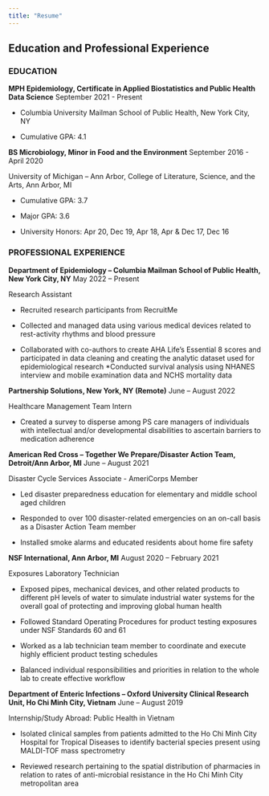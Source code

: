 ```yaml
---
title: "Resume"
---
```


## Education and Professional Experience

### **EDUCATION**

**MPH Epidemiology, Certificate in Applied Biostatistics and Public Health Data Science** September 2021 - Present

- Columbia University Mailman School of Public Health, New York City, NY

- Cumulative GPA: 4.1 

**BS Microbiology, Minor in Food and the Environment** September 2016 - April 2020	

University of Michigan – Ann Arbor, College of Literature, Science, and the Arts, Ann Arbor, MI

- Cumulative GPA: 3.7

- Major GPA: 3.6

- University Honors: Apr 20, Dec 19, Apr 18, Apr & Dec 17, Dec 16

### **PROFESSIONAL EXPERIENCE**

**Department of Epidemiology – Columbia Mailman School of Public Health, New York City, NY**	May 2022 – Present

Research Assistant

- Recruited research participants from RecruitMe

- Collected and managed data using various medical devices related to rest-activity rhythms and blood pressure

- Collaborated with co-authors to create AHA Life’s Essential 8 scores and participated in data cleaning and creating the analytic dataset used for epidemiological research
*Conducted survival analysis using NHANES interview and mobile examination data and NCHS mortality data

**Partnership Solutions, New York, NY (Remote)** June – August 2022

Healthcare Management Team Intern

- Created a survey to disperse among PS care managers of individuals with intellectual and/or developmental disabilities to ascertain barriers to medication adherence

**American Red Cross – Together We Prepare/Disaster Action Team, Detroit/Ann Arbor, MI** June – August 2021

Disaster Cycle Services Associate - AmeriCorps Member	

- Led disaster preparedness education for elementary and middle school aged children

- Responded to over 100 disaster-related emergencies on an on-call basis as a Disaster Action Team member

- Installed smoke alarms and educated residents about home fire safety

**NSF International, Ann Arbor, MI** August 2020 – February 2021

Exposures Laboratory Technician

- Exposed pipes, mechanical devices, and other related products to different pH levels of water to simulate industrial water systems for the overall goal of protecting and improving global human health

- Followed Standard Operating Procedures for product testing exposures under NSF Standards 60 and 61

- Worked as a lab technician team member to coordinate and execute highly efficient product testing schedules 

- Balanced individual responsibilities and priorities in relation to the whole lab to create effective workflow

**Department of Enteric Infections – Oxford University Clinical Research Unit, Ho Chi Minh City, Vietnam** June – August 2019

Internship/Study Abroad: Public Health in Vietnam 

- Isolated clinical samples from patients admitted to the Ho Chi Minh City Hospital for Tropical Diseases to identify bacterial species present using MALDI-TOF mass spectrometry 

- Reviewed research pertaining to the spatial distribution of pharmacies in relation to rates of anti-microbial resistance in the Ho Chi Minh City metropolitan area

